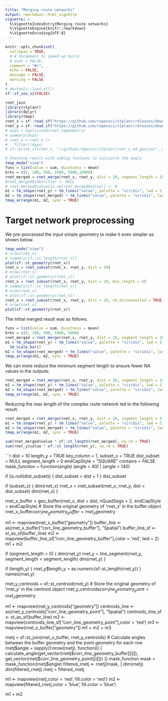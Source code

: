 ```yaml
---
title: "Merging route networks"
output: rmarkdown::html_vignette
vignette: >
  %\VignetteIndexEntry{Merging route networks}
  %\VignetteEngine{knitr::rmarkdown}
  %\VignetteEncoding{UTF-8}
---
```


```r
knitr::opts_chunk$set(
  collapse = TRUE,
  # # Uncomment to speed-up build
  # eval = FALSE,
  comment = "#>",
  echo = FALSE,
  message = FALSE,
  warning = FALSE
)
# devtools::load_all()
sf::sf_use_s2(FALSE)
```

```r
rnet_join
library(stplanr)
library(dplyr)
library(tmap)
rnet_x = sf::read_sf("https://github.com/ropensci/stplanr/releases/download/v1.0.2/rnet_x_ed.geojson")
rnet_y = sf::read_sf("https://github.com/ropensci/stplanr/releases/download/v1.0.2/rnet_y_ed.geojson")
# dups = duplicated(rnet_x$geometry)
# summary(dups)
# rnet_x = rnet_x |>
#   filter(!dups)
# sf::write_sf(rnet_x, "~/github/ropensci/stplanr/rnet_x_ed.geojson", delete_dsn = TRUE)
```

```r
# Checking reults with adding funtions to calcualte the angle
tmap_mode("view")
funs = list(value = sum, Quietness = mean)
brks = c(0, 100, 500, 1000, 5000,10000)
rnet_merged = rnet_merge(rnet_x, rnet_y, dist = 10, segment_length = 10, funs = funs)
#rnet_merged$identifier <- NULL
# rnet_merged$value[is.na(rnet_merged$value)] <- 0
m1 = tm_shape(rnet_y) + tm_lines("value", palette = "viridis", lwd = 5, breaks = brks)
m2 = tm_shape(rnet_merged) + tm_lines("value", palette = "viridis", lwd = 5, breaks = brks)
tmap_arrange(m1, m2, sync = TRUE)

```

# Target network preprocessing

We pre-processed the input simple geometry to make it even simpler as shown below.

```r
tmap_mode("view")
# nrow(rnet_x)
# summary(sf::st_length(rnet_x))
plot(sf::st_geometry(rnet_x))
rnet_x = rnet_subset(rnet_x, rnet_y, dist = 20)
# nrow(rnet_x)
# plot(sf::st_geometry(rnet_x))
rnet_x = rnet_subset(rnet_x, rnet_y, dist = 20, min_length = 5)
# summary(sf::st_length(rnet_x))
# nrow(rnet_x)
# plot(sf::st_geometry(rnet_x))
rnet_x = rnet_subset(rnet_x, rnet_y, dist = 20, rm_disconnected = TRUE)
# nrow(rnet_x)
plot(sf::st_geometry(rnet_x))
```

The initial merged result was as follows.


```r
funs = list(value = sum, Quietness = mean)
brks = c(0, 100, 500, 1000, 5000)
rnet_merged = rnet_merge(rnet_x, rnet_y, dist = 20, segment_length = 20, funs = funs)
m1 = tm_shape(rnet_y) + tm_lines("value", palette = "viridis", lwd = 5, breaks = brks)  +
  tm_scale_bar()
m2 = tm_shape(rnet_merged) + tm_lines("value", palette = "viridis", lwd = 5, breaks = brks)
tmap_arrange(m1, m2, sync = TRUE)
```

We can more reduce the minimum segment length to ensure fewer NA values in the outputs:

```r
rnet_merged = rnet_merge(rnet_x, rnet_y, dist = 20, segment_length = 10, funs = funs)
m1 = tm_shape(rnet_y) + tm_lines("value", palette = "viridis", lwd = 5, breaks = brks)
m2 = tm_shape(rnet_merged) + tm_lines("value", palette = "viridis", lwd = 5, breaks = brks)
tmap_arrange(m1, m2, sync = TRUE)
```

Reducing the max length of the complex route network led to the following result.

```r
rnet_merged = rnet_merge(rnet_x, rnet_y, dist = 20, segment_length = 5, funs = funs, dist_subset = 30)
m1 = tm_shape(rnet_y) + tm_lines("value", palette = "viridis", lwd = 5, breaks = brks)
m2 = tm_shape(rnet_merged) + tm_lines("value", palette = "viridis", lwd = 5, breaks = brks)
tmap_arrange(m1, m2, sync = TRUE)
```

```r
sum(rnet_merged$value * sf::st_length(rnet_merged), na.rm = TRUE)
sum(rnet_y$value * sf::st_length(rnet_y), na.rm = TRUE)
```

```r

dist = 10
length_y = TRUE
key_column = 1,
subset_x = TRUE
dist_subset = NULL
segment_length = 0
endCapStyle = "SQUARE"
contains = FALSE
mask_function = function(angle) (angle < 40) | (angle > 140)

if (is.null(dist_subset)) {
  dist_subset = dist + 1
}
dist_subset

if (subset_x) {
  dim(rnet_x)
  rnet_x = rnet_subset(rnet_x, rnet_y, dist = dist_subset)
  dim(rnet_x)
}

rnet_x_buffer = geo_buffer(rnet_x, dist = dist, nQuadSegs = 2, endCapStyle = endCapStyle)
# Store the original geometry of 'rnet_x' in the buffer object
rnet_x_buffer$corr_line_geometry_buffer = rnet_x$geometry


m1 <- mapview(rnet_x_buffer["geometry"])
buffer_line <- as(rnet_x_buffer["corr_line_geometry_buffer"], "Spatial")
buffer_line_sf <- st_as_sf(buffer_line)
m2 <- mapview(buffer_line_sf["corr_line_geometry_buffer"],color  = 'red', lwd = 2)
m1 + m2 


if (segment_length > 0) {
  dim(rnet_y)
  rnet_y = line_segment(rnet_y, segment_length = segment_length)
  dim(rnet_y)
}

if (length_y) {
  rnet_y$length_y = as.numeric(sf::st_length(rnet_y))
}
names(rnet_y)

rnet_y_centroids = sf::st_centroid(rnet_y)
# Store the original geometry of 'rnet_y' in the centroid object
rnet_y_centroids$corr_line_geometry_point = rnet_y$geometry

m1 <- mapview(rnet_y_centroids["geometry"])
centroids_line <- as(rnet_y_centroids["corr_line_geometry_point"], "Spatial")
centroids_line_sf <- st_as_sf(buffer_line)
m2 <- mapview(centroids_line_sf["corr_line_geometry_point"],color  = 'red')
m3 <- mapview(rnet_x_buffer["geometry"])
m1 + m2 + m3

rnetj = sf::st_join(rnet_x_buffer, rnet_y_centroids)
# Calculate angles between the buffer geometry and the point geometry for each row
rnetj$angle = sapply(1:nrow(rnetj), function(i) {
calculate_angle(get_vector(rnetj$corr_line_geometry_buffer[[i]]), get_vector(rnetj$corr_line_geometry_point[[i]]))
})  
mask_function
mask = mask_function(rnetj$angle)
filtered_rnetj <- rnetj[mask, ]
dim(rnetj)
dim(filtered_rnetj)
rnetj = filtered_rnetj

m1 <- mapview(rnetj,color = 'red', fill.color = 'red')
m2 <- mapview(filtered_rnetj,color = 'blue', fill.color = 'blue')

m1 + m2

